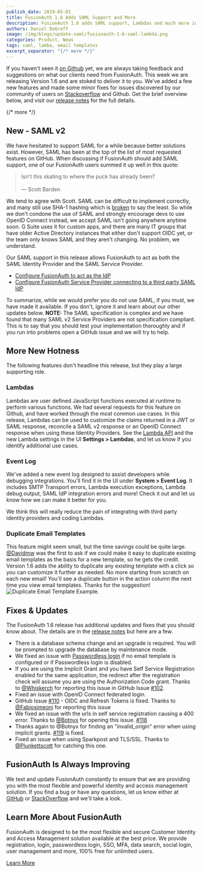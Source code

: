 ```yaml
---
publish_date: 2019-05-01 
title: FusionAuth 1.6 Adds SAML Support and More
description: FusionAuth 1.6 adds SAML support, Lambdas and much more in this new release. Download and upgrade now!
authors: Daniel DeGroff
image: /img/blogs/update-saml/fusionauth-1-6-saml-lambda.png
categories: Product, News
tags: saml, lamba, email templates
excerpt_separator: "{/* more */}"
---
```


If you haven't seen it [on Github](https://github.com/FusionAuth/fusionauth-issues/issues/ "Jump to Github") yet, we are always taking feedback and suggestions on what our clients need from FusionAuth. This week we are releasing Version 1.6 and are stoked to deliver it to you. We've added a few new features and made some minor fixes for issues discovered by our community of users on [Stackoverflow](https://stackoverflow.com/questions/tagged/fusionauth "Jump to StackOverflow") and Github. Get the brief overview below, and visit our [release notes](/docs/v1/tech/archive/release-notes#version-1-6-0) for the full details.

{/* more */}

## New - SAML v2

We have hesitated to support SAML for a while because better solutions exist. However, SAML has been at the top of the list of most requested features on GitHub. When discussing if FusionAuth should add SAML support, one of our FusionAuth users summed it up well in this quote:

<blockquote class="text">
  <p>Isn't this skating to where the puck has already been?<br></br>
    — Scott Barden</p>
</blockquote>

We tend to agree with Scott. SAML can be difficult to implement correctly, and many still use SHA-1 hashing which is [broken](https://security.stackexchange.com/questions/204379/sha1-signature-in-a-saml-request/204395) to say the least. So while we don't condone the use of SAML and strongly encourage devs to use OpenID Connect instead, we accept SAML isn't going anywhere anytime soon. G Suite uses it for custom apps, and there are many IT groups that have older Active Directory instances that either don't support OIDC yet, or the team only knows SAML and they aren't changing. No problem, we understand.

Our SAML support in this release allows FusionAuth to act as both the SAML Identity Provider and the SAML Service Provider.
 - [Configure FusionAuth to act as the IdP](/docs/v1/tech/samlv2/)
 - [Configure FusionAuth Service Provider connecting to a third party SAML IdP](/docs/v1/tech/identity-providers/samlv2/)

To summarize, while we would prefer you do not use SAML, if you must, we have made it available.  If you don't, ignore it and learn about our other updates below. **NOTE:** The SAML specification is complex and we have found that many SAML v2 Service Providers are not specification compliant. This is to say that you should test your implementation thoroughly and if you run into problems open a GitHub issue and we will try to help.

## More New Hotness

The following features don't headline this release, but they play a large supporting role.

### Lambdas
Lambdas are user defined JavaScript functions executed at runtime to perform various functions. We had several requests for this feature on Github, and have worked through the most common use cases. In this release, Lambdas can be used to customize the claims returned in a JWT or SAML response, reconcile a SAML v2 response or an OpenID Connect response when using these Identity Providers. See the [Lambda API](/docs/extend/code/lambdas/) and the new Lambda settings in the UI **Settings > Lambdas**, and let us know if you identify additional use cases.

### Event Log
We've added a new event log designed to assist developers while debugging integrations. You'll find it in the UI under **System > Event Log**. It includes SMTP Transport errors, Lambda execution exceptions, Lambda debug output, SAML IdP integration errors and more! Check it out and let us know how we can make it better for you.

We think this will really reduce the pain of integrating with third party identity providers and coding Lambdas.

### Duplicate Email Templates

This feature might seem small, but the time savings could be quite large. [@Davidmw](https://github.com/davidmw) was the first to ask if we could make it easy to duplicate existing email templates as the basis for a new template, so he gets the credit. Version 1.6 adds the ability to duplicate any existing template with a click so you can customize it further as needed. No more starting from scratch on each new email! You'll see a duplicate button in the action column the next time you view email templates. Thanks for the suggestion!
![Duplicate Email Template Example.](/img/blogs/update-saml/duplicate-email-template-view.png)

## Fixes & Updates

The FusionAuth 1.6 release has additional updates and fixes that you should know about. The details are in the [release notes](/docs/v1/tech/archive/release-notes#version-1-6-0) but here are a few.
- There is a database schema change and an upgrade is required. You will be prompted to upgrade the database by maintenance mode.
- We fixed an issue with [Passwordless login](/blog/2019/03/28/fusionauth-passwordless) if no email template is configured or if Passwordless login is disabled.
- If you are using the Implicit Grant and you have Self Service Registration enabled for the same application, the redirect after the registration check will assume you are using the Authorization Code grant. Thanks to [@Whiskerch](https://github.com/whiskerch) for reporting this issue in GitHub Issue [#102](https://github.com/FusionAuth/fusionauth-issues/issues/102).
- Fixed an issue with OpenID Connect federated login.
- GitHub Issue [#110](https://github.com/FusionAuth/fusionauth-issues/issues/110) - OIDC and Refresh Tokens is fixed. Thanks to [@Fabiosimeoni](https://github.com/fabiosimeoni) for reporting this issue
- We fixed an issue with the urls in self service registration causing a 400 error. Thanks to [@Botnyx](https://github.com/botnyx) for opening this issue. [#118](https://github.com/FusionAuth/fusionauth-issues/issues/118)
- Thanks again to @Botnyx for finding an "invalid_origin" error when using implicit grants. [#119](https://github.com/FusionAuth/fusionauth-issues/issues/119) is fixed.
- Fixed an issue when using Sparkpost and TLS/SSL. Thanks to [@Plunkettscott](https://github.com/plunkettscott) for catching this one.


## FusionAuth Is Always Improving
We test and update FusionAuth constantly to ensure that we are providing you with the most flexible and powerful identity and access management solution. If you find a bug or have any questions, let us know either at [GitHub](https://github.com/FusionAuth/fusionauth-issues "Jump to GitHub") or [StackOverflow](https://stackoverflow.com/questions/tagged/fusionauth "Jump to StackOverflow") and we'll take a look.

## Learn More About FusionAuth

FusionAuth is designed to be the most flexible and secure Customer Identity and Access Management solution available at the best price. We provide registration, login, passwordless login, SSO, MFA, data search, social login, user management and more, 100% free for unlimited users.

[Learn More](/ "FusionAuth Home")
